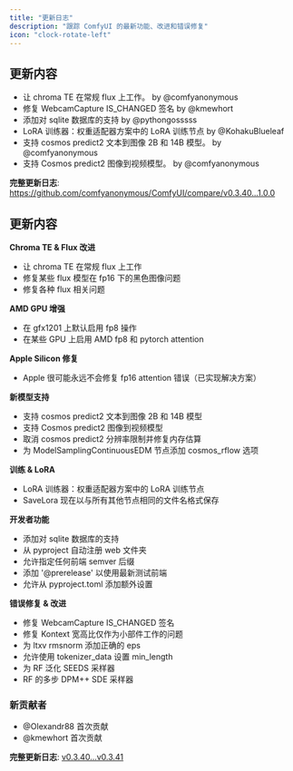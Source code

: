 ```yaml
---
title: "更新日志"
description: "跟踪 ComfyUI 的最新功能、改进和错误修复"
icon: "clock-rotate-left"
---
```


<Update label="1.0.0" description="2025年1月8日">

## 更新内容

* 让 chroma TE 在常规 flux 上工作。 by @comfyanonymous
* 修复 WebcamCapture IS_CHANGED 签名 by @kmewhort
* 添加对 sqlite 数据库的支持 by @pythongosssss
* LoRA 训练器：权重适配器方案中的 LoRA 训练节点 by @KohakuBlueleaf
* 支持 cosmos predict2 文本到图像 2B 和 14B 模型。 by @comfyanonymous
* 支持 Cosmos predict2 图像到视频模型。 by @comfyanonymous

**完整更新日志**: https://github.com/comfyanonymous/ComfyUI/compare/v0.3.40...1.0.0

</Update>

<Update label="v0.3.41" description="2025年6月17日">

## 更新内容

**Chroma TE & Flux 改进**
- 让 chroma TE 在常规 flux 上工作
- 修复某些 flux 模型在 fp16 下的黑色图像问题
- 修复各种 flux 相关问题

**AMD GPU 增强**
- 在 gfx1201 上默认启用 fp8 操作
- 在某些 GPU 上启用 AMD fp8 和 pytorch attention

**Apple Silicon 修复**
- Apple 很可能永远不会修复 fp16 attention 错误（已实现解决方案）

**新模型支持**
- 支持 cosmos predict2 文本到图像 2B 和 14B 模型
- 支持 Cosmos predict2 图像到视频模型
- 取消 cosmos predict2 分辨率限制并修复内存估算
- 为 ModelSamplingContinuousEDM 节点添加 cosmos_rflow 选项

**训练 & LoRA**
- LoRA 训练器：权重适配器方案中的 LoRA 训练节点
- SaveLora 现在以与所有其他节点相同的文件名格式保存

**开发者功能**
- 添加对 sqlite 数据库的支持
- 从 pyproject 自动注册 web 文件夹
- 允许指定任何前端 semver 后缀
- 添加 '@prerelease' 以使用最新测试前端
- 允许从 pyproject.toml 添加额外设置

**错误修复 & 改进**
- 修复 WebcamCapture IS_CHANGED 签名
- 修复 Kontext 宽高比仅作为小部件工作的问题
- 为 ltxv rmsnorm 添加正确的 eps
- 允许使用 tokenizer_data 设置 min_length
- 为 RF 泛化 SEEDS 采样器
- RF 的多步 DPM++ SDE 采样器

### 新贡献者
- @Olexandr88 首次贡献
- @kmewhort 首次贡献

**完整更新日志**: [v0.3.40...v0.3.41](https://github.com/comfyanonymous/ComfyUI/compare/v0.3.40...v0.3.41)

</Update>